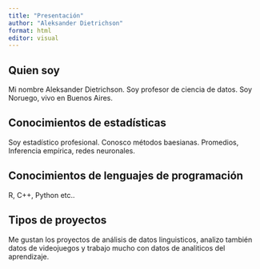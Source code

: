 ```yaml
---
title: "Presentación"
author: "Aleksander Dietrichson"
format: html
editor: visual
---
```


## Quien soy

Mi nombre Aleksander Dietrichson. Soy profesor de ciencia de datos. Soy Noruego, vivo en Buenos Aires.

## Conocimientos de estadísticas

Soy estadístico profesional. Conosco métodos baesianas. Promedios, Inferencia empírica, redes neuronales.

## Conocimientos de lenguajes de programación

R, C++, Python etc..

## Tipos de proyectos

Me gustan los proyectos de análisis de datos linguisticos, analizo también datos de videojuegos y trabajo mucho con datos de analiticos del aprendizaje.
